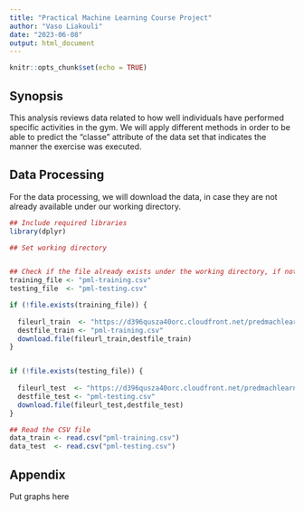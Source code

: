 ```yaml
---
title: "Practical Machine Learning Course Project"
author: "Vaso Liakouli"
date: "2023-06-08"
output: html_document
---
```

```r
knitr::opts_chunk$set(echo = TRUE)
```

## Synopsis
This analysis reviews data related to how well individuals have performed 
specific activities in the gym.
We will apply different methods in order to be able to predict the "classe" 
attribute of the data set that indicates the manner the exercise was executed.


## Data Processing
For the data processing, we will download the data, in case they are not already 
available under our working directory.  
 

```r
## Include required libraries
library(dplyr)

## Set working directory


## Check if the file already exists under the working directory, if not, download it.
training_file <- "pml-training.csv"
testing_file  <- "pml-testing.csv"

if (!file.exists(training_file)) {
  
  fileurl_train  <- "https://d396qusza40orc.cloudfront.net/predmachlearn/pml-training.csv"
  destfile_train <- "pml-training.csv"
  download.file(fileurl_train,destfile_train)
}


if (!file.exists(testing_file)) {
  
  fileurl_test  <- "https://d396qusza40orc.cloudfront.net/predmachlearn/pml-testing.csv"
  destfile_test <- "pml-testing.csv"
  download.file(fileurl_test,destfile_test)
}

## Read the CSV file
data_train <- read.csv("pml-training.csv")
data_test  <- read.csv("pml-testing.csv")
```



## Appendix
Put graphs here 
 
